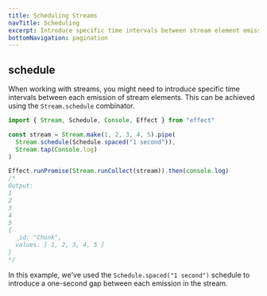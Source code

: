 ```yaml
---
title: Scheduling Streams
navTitle: Scheduling
excerpt: Introduce specific time intervals between stream element emissions with `Stream.schedule`. Learn to create structured pauses using scheduling combinators for precise control over stream timing.
bottomNavigation: pagination
---
```


## schedule

When working with streams, you might need to introduce specific time intervals between each emission of stream elements. This can be achieved using the `Stream.schedule` combinator.

```ts twoslash
import { Stream, Schedule, Console, Effect } from "effect"

const stream = Stream.make(1, 2, 3, 4, 5).pipe(
  Stream.schedule(Schedule.spaced("1 second")),
  Stream.tap(Console.log)
)

Effect.runPromise(Stream.runCollect(stream)).then(console.log)
/*
Output:
1
2
3
4
5
{
  _id: "Chunk",
  values: [ 1, 2, 3, 4, 5 ]
}
*/
```

In this example, we've used the `Schedule.spaced("1 second")` schedule to introduce a one-second gap between each emission in the stream.
